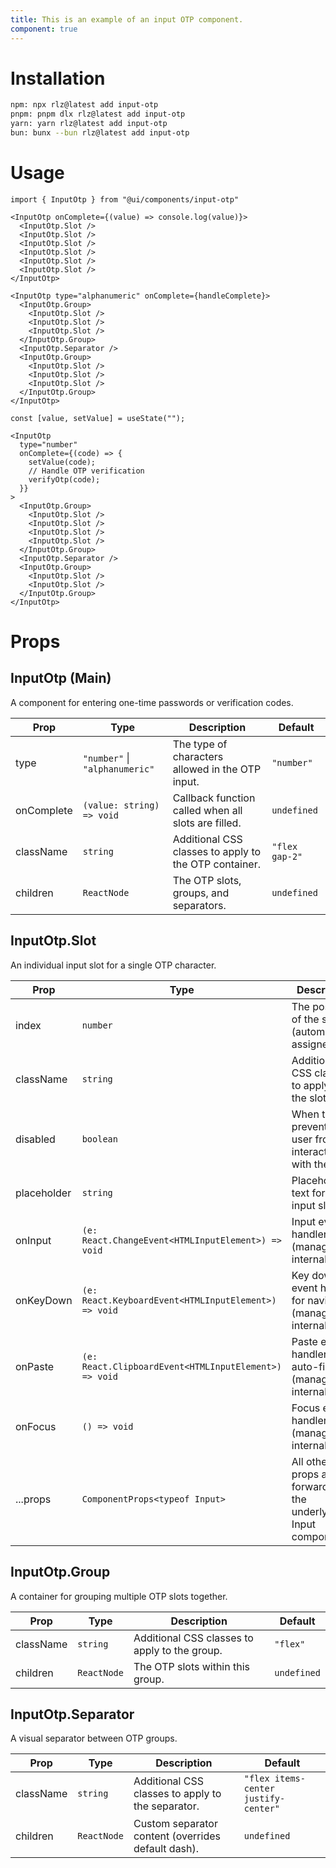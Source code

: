 ```yaml
---
title: This is an example of an input OTP component.
component: true
---
```


<ComponentPreview name="inputOtp" />

# Installation
```bash
npm: npx rlz@latest add input-otp
pnpm: pnpm dlx rlz@latest add input-otp
yarn: yarn rlz@latest add input-otp
bun: bunx --bun rlz@latest add input-otp
```

# Usage
```tsx
import { InputOtp } from "@ui/components/input-otp"
```

```tsx
<InputOtp onComplete={(value) => console.log(value)}>
  <InputOtp.Slot />
  <InputOtp.Slot />
  <InputOtp.Slot />
  <InputOtp.Slot />
  <InputOtp.Slot />
  <InputOtp.Slot />
</InputOtp>
```

```tsx
<InputOtp type="alphanumeric" onComplete={handleComplete}>
  <InputOtp.Group>
    <InputOtp.Slot />
    <InputOtp.Slot />
    <InputOtp.Slot />
  </InputOtp.Group>
  <InputOtp.Separator />
  <InputOtp.Group>
    <InputOtp.Slot />
    <InputOtp.Slot />
    <InputOtp.Slot />
  </InputOtp.Group>
</InputOtp>
```

```tsx
const [value, setValue] = useState("");

<InputOtp
  type="number"
  onComplete={(code) => {
    setValue(code);
    // Handle OTP verification
    verifyOtp(code);
  }}
>
  <InputOtp.Group>
    <InputOtp.Slot />
    <InputOtp.Slot />
    <InputOtp.Slot />
    <InputOtp.Slot />
  </InputOtp.Group>
  <InputOtp.Separator />
  <InputOtp.Group>
    <InputOtp.Slot />
    <InputOtp.Slot />
  </InputOtp.Group>
</InputOtp>
```

# Props
<Separator orientation="horizontal" />
<ComponentProps name="inputOtp" />

<MarkdownFallback>

## InputOtp (Main)

A component for entering one-time passwords or verification codes.

| Prop | Type | Description | Default |
|------|------|-------------|---------|
| type | `"number"` \| `"alphanumeric"` | The type of characters allowed in the OTP input. | `"number"` |
| onComplete | `(value: string) => void` | Callback function called when all slots are filled. | `undefined` |
| className | `string` | Additional CSS classes to apply to the OTP container. | `"flex gap-2"` |
| children | `ReactNode` | The OTP slots, groups, and separators. | `undefined` |

## InputOtp.Slot

An individual input slot for a single OTP character.

| Prop | Type | Description | Default |
|------|------|-------------|---------|
| index | `number` | The position of the slot (automatically assigned). | Auto-assigned |
| className | `string` | Additional CSS classes to apply to the slot. | Predefined styles |
| disabled | `boolean` | When true, prevents the user from interacting with the slot. | `false` |
| placeholder | `string` | Placeholder text for the input slot. | `undefined` |
| onInput | `(e: React.ChangeEvent<HTMLInputElement>) => void` | Input event handler (managed internally). | Internal handler |
| onKeyDown | `(e: React.KeyboardEvent<HTMLInputElement>) => void` | Key down event handler for navigation (managed internally). | Internal handler |
| onPaste | `(e: React.ClipboardEvent<HTMLInputElement>) => void` | Paste event handler for auto-filling (managed internally). | Internal handler |
| onFocus | `() => void` | Focus event handler (managed internally). | Internal handler |
| ...props | `ComponentProps<typeof Input>` | All other props are forwarded to the underlying Input component. | `{}` |

## InputOtp.Group

A container for grouping multiple OTP slots together.

| Prop | Type | Description | Default |
|------|------|-------------|---------|
| className | `string` | Additional CSS classes to apply to the group. | `"flex"` |
| children | `ReactNode` | The OTP slots within this group. | `undefined` |

## InputOtp.Separator

A visual separator between OTP groups.

| Prop | Type | Description | Default |
|------|------|-------------|---------|
| className | `string` | Additional CSS classes to apply to the separator. | `"flex items-center justify-center"` |
| children | `ReactNode` | Custom separator content (overrides default dash). | `undefined` |

</MarkdownFallback>
